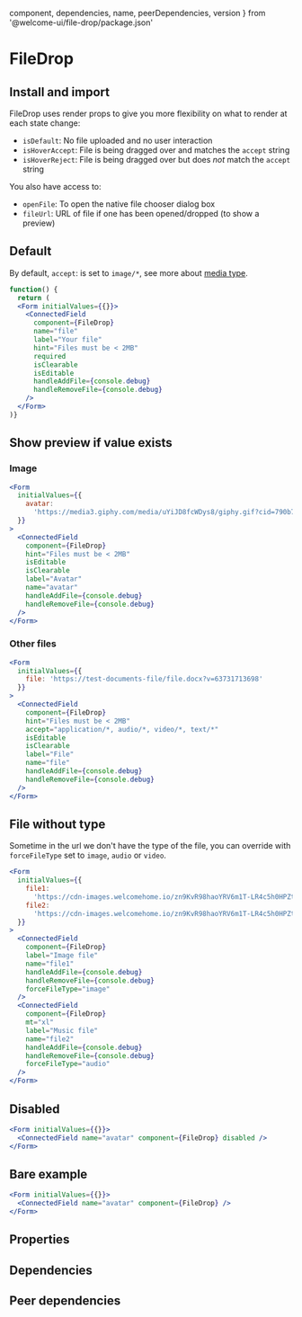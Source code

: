 
  component,
  dependencies,
  name,
  peerDependencies,
  version
} from '@welcome-ui/file-drop/package.json'
# FileDrop
<tagversion version={version} name={name} />

## Install and import

<usage component={component} name={name} peerDependencies={peerDependencies} />

FileDrop uses render props to give you more flexibility on what to render at each state change:

- `isDefault`: No file uploaded and no user interaction
- `isHoverAccept`: File is being dragged over and matches the `accept` string
- `isHoverReject`: File is being dragged over but does _not_ match the `accept` string

You also have access to:

- `openFile`: To open the native file chooser dialog box
- `fileUrl`: URL of file if one has been opened/dropped (to show a preview)

## Default

By default, `accept`: is set to `image/*`, see more about [media type](http://www.iana.org/assignments/media-types/media-types.xhtml).

```jsx
function() {
  return (
  <Form initialValues={{}}>
    <ConnectedField
      component={FileDrop}
      name="file"
      label="Your file"
      hint="Files must be < 2MB"
      required
      isClearable
      isEditable
      handleAddFile={console.debug}
      handleRemoveFile={console.debug}
    />
  </Form>
)}
```

## Show preview if value exists

### Image

```jsx
<Form
  initialValues={{
    avatar:
      'https://media3.giphy.com/media/uYiJD8fcWDys8/giphy.gif?cid=790b76115d08fb457747437951ff7674&rid=giphy.gif'
  }}
>
  <ConnectedField
    component={FileDrop}
    hint="Files must be < 2MB"
    isEditable
    isClearable
    label="Avatar"
    name="avatar"
    handleAddFile={console.debug}
    handleRemoveFile={console.debug}
  />
</Form>
```

### Other files

```jsx
<Form
  initialValues={{
    file: 'https://test-documents-file/file.docx?v=63731713698'
  }}
>
  <ConnectedField
    component={FileDrop}
    hint="Files must be < 2MB"
    accept="application/*, audio/*, video/*, text/*"
    isEditable
    isClearable
    label="File"
    name="file"
    handleAddFile={console.debug}
    handleRemoveFile={console.debug}
  />
</Form>
```

## File without type

Sometime in the url we don't have the type of the file, you can override with `forceFileType` set to `image`, `audio` or `video`.

```jsx
<Form
  initialValues={{
    file1:
      'https://cdn-images.welcomehome.io/zn9KvR98haoYRV6m1T-LR4c5h0HPZtVtvzwKPv02wgA/rs:auto:600::/q:100/czM6Ly93aC1wcml2YXRlLXByb2R1Y3Rpb24vcHJvZHVjdGlvbi91cGxvYWRzL3doL2Jsb2Nrcy9iZTI2MTc4OC1mYjc5LTRlZTQtYjQ4OC04ZDhiYTk4YTY3NDIvY292ZXIvdHdpdHRlckB4Mi5wbmc',
    file2:
      'https://cdn-images.welcomehome.io/zn9KvR98haoYRV6m1T-LR4c5h0HPZtVtvzwKPv02wgA/rs:auto:600::/q:100/czM6Ly93aC1wcml2YXRlLXByb2R1Y3Rpb24vcHJvZHVjdGlvbi91cGxvYWRzL3doL2Jsb2Nrcy9iZTI2MTc4OC1mYjc5LTRlZTQtYjQ4OC04ZDhiYTk4YTY3NDIvY292ZXIvdHdpdHRlckB4Mi5wbmc'
  }}
>
  <ConnectedField
    component={FileDrop}
    label="Image file"
    name="file1"
    handleAddFile={console.debug}
    handleRemoveFile={console.debug}
    forceFileType="image"
  />
  <ConnectedField
    component={FileDrop}
    mt="xl"
    label="Music file"
    name="file2"
    handleAddFile={console.debug}
    handleRemoveFile={console.debug}
    forceFileType="audio"
  />
</Form>
```

## Disabled

```jsx
<Form initialValues={{}}>
  <ConnectedField name="avatar" component={FileDrop} disabled />
</Form>
```

## Bare example

```jsx
<Form initialValues={{}}>
  <ConnectedField name="avatar" component={FileDrop} />
</Form>
```

## Properties

<props of="FileDrop" propTypes={props.propTypes} />

## Dependencies

<dependencies dependencies={dependencies} />

## Peer dependencies

<dependencies dependencies={peerDependencies} />
